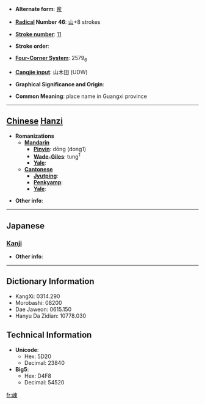 * '''Alternate form''': [[岽]]

* '''[[Wiktionary:Chinese radical index| Radical]] Number 46''': [[Wiktionary:Chinese radical index 山|山]]+8 strokes

* '''[[Wiktionary:Chinese total strokes index|Stroke number]]''': [[Wiktionary:Chinese total strokes index 11|11]]

* '''Stroke order''': 

* '''[[Wiktionary:Chinese four corner index|Four-Corner System]]''': 2579<sub>6</sub>

* '''[[Wiktionary:Chinese Cangjie index|Cangjie input]]''': 山木田 (UDW)

* '''Graphical Significance and Origin''': 

* '''Common Meaning''': place name in Guangxi province

----

== [[Chinese]] [[Hanzi]] ==

* '''Romanizations'''
** '''[[Mandarin]]'''
*** '''[[Pinyin]]''': dōng (dong1)
*** '''[[Wade-Giles]]''': tung<sup>1</sup>
*** '''[[Yale]]''': 
** '''[[Cantonese]]'''
*** '''[[Jyutping]]''':
*** '''[[Penkyamp]]''': 
*** '''[[Yale]]''': 

* '''Other info''': 

----

==Japanese==
===[[Kanji]]===
{{kanji|on readings=[[とう]] (tō), [[つ]] (tsu)|kun readings=}}

* '''Other info''':  

----

== Dictionary Information ==

* KangXi: 0314.290
* Morobashi: 08200
* Dae Jaweon: 0615.150
* Hanyu Da Zidian: 10778.030

== Technical Information ==

* '''Unicode''':
** Hex: 5D20
** Decimal: 23840
* '''Big5''':
** Hex: D4F8
** Decimal: 54520

[[fr:崠]]